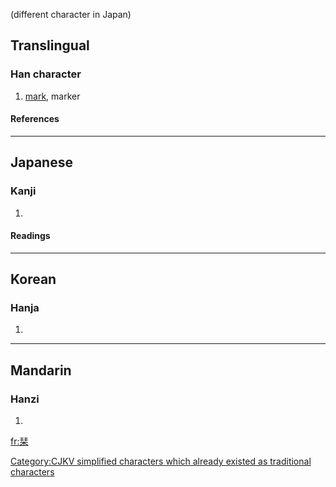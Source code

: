 {{see|刊}} (different character in Japan)
==Translingual==
===Han character===
{{Han char|rn=75|rad=木|as=06|sn=10|four=|canj=一十木 (MJD)}}
# [[mark]], marker
====References====
{{Han ref|kx=0522.210|dkj=14708|dj=0910.220|hdz=21193.020|uh=681E|ud=26654}}

----
==Japanese==
===Kanji===
{{ja-kanji|grade=|rs=木06}}
# {{defn|Japanese}} 
====Readings====
{{ja-readings|on=[[かん]] (kan)|kun=[[しおり]] (shiori)}}

----
==Korean==
===Hanja===
{{ko-hanja|hangeul=간|eumhun=|rv=gan|mr=kan|y=kan}}
# {{defn|Korean}}



[[Category:CJKV simplified characters which already existed as traditional characters]]

----
==Mandarin==
===Hanzi===
{{cmn-hanzi|pin=[[bēn]] (ben1), [[kān]] (kan1)|wg=pen<sup>1</sup>, k'an<sup>1</sup>}}
# {{defn|Mandarin}}

[[fr:栞]]